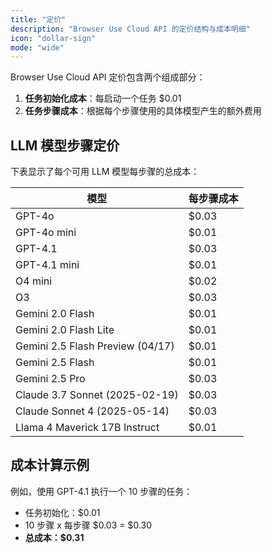 ```yaml
---
title: "定价"
description: "Browser Use Cloud API 的定价结构与成本明细"
icon: "dollar-sign"
mode: "wide"
---
```


Browser Use Cloud API 定价包含两个组成部分：

1. **任务初始化成本**：每启动一个任务 $0.01
2. **任务步骤成本**：根据每个步骤使用的具体模型产生的额外费用

## LLM 模型步骤定价

下表显示了每个可用 LLM 模型每步骤的总成本：

| 模型                            | 每步骤成本 |
| -------------------------------- | ------------- |
| GPT-4o                           | $0.03         |
| GPT-4o mini                      | $0.01         |
| GPT-4.1                          | $0.03         |
| GPT-4.1 mini                     | $0.01         |
| O4 mini                          | $0.02         |
| O3                               | $0.03         |
| Gemini 2.0 Flash                 | $0.01         |
| Gemini 2.0 Flash Lite            | $0.01         |
| Gemini 2.5 Flash Preview (04/17) | $0.01         |
| Gemini 2.5 Flash                 | $0.01         |
| Gemini 2.5 Pro                   | $0.03         |
| Claude 3.7 Sonnet (2025-02-19)   | $0.03         |
| Claude Sonnet 4 (2025-05-14)     | $0.03         |
| Llama 4 Maverick 17B Instruct    | $0.01         |

## 成本计算示例

例如，使用 GPT-4.1 执行一个 10 步骤的任务：

- 任务初始化：$0.01
- 10 步骤 x 每步骤 $0.03 = $0.30
- **总成本：$0.31**